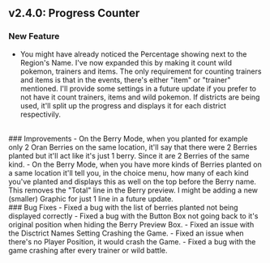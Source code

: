 ## v2.4.0: Progress Counter
### New Feature
- You might have already noticed the Percentage showing next to the Region's Name. I've now expanded this by making it count wild pokemon, trainers and items. The only requirement for counting trainers and items is that in the events, there's either "item" or "trainer" mentioned. I'll provide some settings in a future update if you prefer to not have it count trainers, items and wild pokemon. If districts are being used, it'll split up the progress and displays it for each district respectivily.
<br/>
### Improvements 
- On the Berry Mode, when you planted for example only 2 Oran Berries on the same location, it'll say that there were 2 Berries planted but it'll act like it's just 1 berry. Since it are 2 Berries of the same kind.
- On the Berry Mode, when you have more kinds of Berries planted on a same location it'll tell you, in the choice menu, how many of each kind you've planted and displays this as well on the top before the Berry name. This removes the "Total" line in the Berry preview. I might be adding a new (smaller) Graphic for just 1 line in a future update.
<br/>
### Bug Fixes
- Fixed a bug with the list of berries planted not being displayed correctly
- Fixed a bug with the Button Box not going back to it's original position when hiding the Berry Preview Box.
- Fixed an issue with the Disctrict Names Setting Crashing the Game.
- Fixed an issue when there's no Player Position, it would crash the Game.
- Fixed a bug with the game crashing after every trainer or wild battle.
<br/>